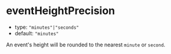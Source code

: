 
# eventHeightPrecision

- type: `"minutes"|"seconds"`
- default: `"minutes"`

An event's height will be rounded to the nearest `minute` or `second`.

<Story id="props--event-height-precision" />
